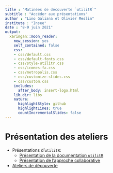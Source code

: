 ```yaml
---
title : "Matinées de découverte `utilitR`"
subtitle : "Accéder aux présentations"
author : "Lino Galiana et Olivier Meslin"
institute : "Insee"
date : "8-9 juin 2021"
output:
  xaringan::moon_reader:
    new_session: yes
    self_contained: false
    css:
    - css/default.css
    - css/default-fonts.css
    - css/style-utilitr.css
    - css/icones-fa.css
    - css/metropolis.css
    - css/customize-slides.css
    - css/custom.css
    includes:
      after_body: insert-logo.html
    lib_dir: libs
    nature:
      highlightStyle: github
      highlightLines: true
      countIncrementalSlides: false
---
```



# Présentation des ateliers

* Présentations d'`utilitR`:
    + [Présentation de la documentation `utilitR`](./documentation.html)
    + [Présentation de l'approche collaborative](./colaboration.html)

* [Ateliers de découverte](https://ateliers--ecstatic-minsky-96c002.netlify.app/)

<!---
* [Présentation imports de fichiers plats et de tableurs](./import_fichiers.html) (script uniquement [ici](./import_fichiers.R))
---->
